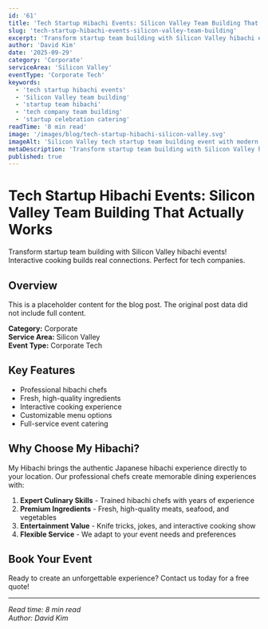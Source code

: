 ```yaml
---
id: '61'
title: 'Tech Startup Hibachi Events: Silicon Valley Team Building That Actually Works'
slug: 'tech-startup-hibachi-events-silicon-valley-team-building'
excerpt: 'Transform startup team building with Silicon Valley hibachi events! Interactive cooking builds real connections. Perfect for tech companies.'
author: 'David Kim'
date: '2025-09-29'
category: 'Corporate'
serviceArea: 'Silicon Valley'
eventType: 'Corporate Tech'
keywords:
  - 'tech startup hibachi events'
  - 'Silicon Valley team building'
  - 'startup team hibachi'
  - 'tech company team building'
  - 'startup celebration catering'
readTime: '8 min read'
image: '/images/blog/tech-startup-hibachi-silicon-valley.svg'
imageAlt: 'Silicon Valley tech startup team building event with modern office buildings, diverse team of developers and product managers around hibachi setup, laptops and tech devices, startup company logos, innovative cooking experience bringing tech workers together in collaborative environment'
metaDescription: 'Transform startup team building with Silicon Valley hibachi events! Interactive cooking builds real connections. Perfect for tech companies.'
published: true
---
```


# Tech Startup Hibachi Events: Silicon Valley Team Building That Actually Works

Transform startup team building with Silicon Valley hibachi events! Interactive cooking builds real connections. Perfect for tech companies.

## Overview

This is a placeholder content for the blog post. The original post data did not include full content.

**Category:** Corporate  
**Service Area:** Silicon Valley  
**Event Type:** Corporate Tech

## Key Features

- Professional hibachi chefs
- Fresh, high-quality ingredients
- Interactive cooking experience
- Customizable menu options
- Full-service event catering

## Why Choose My Hibachi?

My Hibachi brings the authentic Japanese hibachi experience directly to your location. Our professional chefs create memorable dining experiences with:

1. **Expert Culinary Skills** - Trained hibachi chefs with years of experience
2. **Premium Ingredients** - Fresh, high-quality meats, seafood, and vegetables
3. **Entertainment Value** - Knife tricks, jokes, and interactive cooking show
4. **Flexible Service** - We adapt to your event needs and preferences

## Book Your Event

Ready to create an unforgettable experience? Contact us today for a free quote!

---

*Read time: 8 min read*  
*Author: David Kim*

